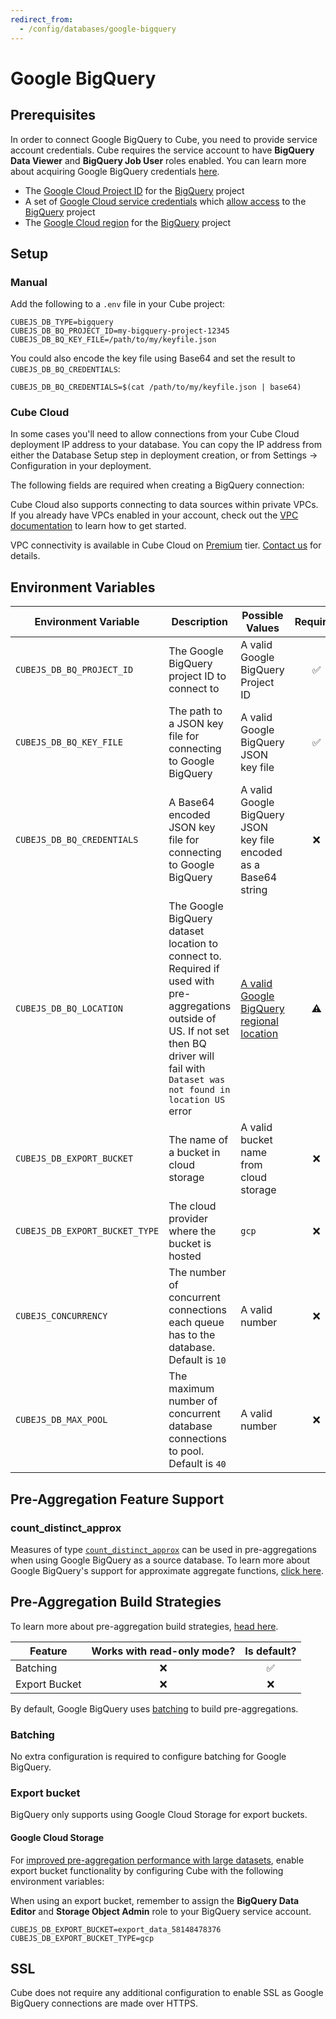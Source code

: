 ```yaml
---
redirect_from:
  - /config/databases/google-bigquery
---
```


# Google BigQuery

## Prerequisites

<InfoBox>

In order to connect Google BigQuery to Cube, you need to provide service account
credentials. Cube requires the service account to have **BigQuery Data Viewer**
and **BigQuery Job User** roles enabled. You can learn more about acquiring
Google BigQuery credentials [here][bq-docs-getting-started].

</InfoBox>

- The [Google Cloud Project ID][google-cloud-docs-projects] for the
  [BigQuery][bq] project
- A set of [Google Cloud service credentials][google-support-create-svc-account]
  which [allow access][bq-docs-getting-started] to the [BigQuery][bq] project
- The [Google Cloud region][bq-docs-regional-locations] for the [BigQuery][bq]
  project

## Setup

### Manual

Add the following to a `.env` file in your Cube project:

```dotenv
CUBEJS_DB_TYPE=bigquery
CUBEJS_DB_BQ_PROJECT_ID=my-bigquery-project-12345
CUBEJS_DB_BQ_KEY_FILE=/path/to/my/keyfile.json
```

You could also encode the key file using Base64 and set the result to
`CUBEJS_DB_BQ_CREDENTIALS`:

```dotenv
CUBEJS_DB_BQ_CREDENTIALS=$(cat /path/to/my/keyfile.json | base64)
```

### Cube Cloud

<InfoBox heading="Allowing connections from Cube Cloud IP">

In some cases you'll need to allow connections from your Cube Cloud deployment
IP address to your database. You can copy the IP address from either the
Database Setup step in deployment creation, or from <Btn>Settings →
Configuration</Btn> in your deployment.

</InfoBox>

The following fields are required when creating a BigQuery connection:

<Screenshot
  alt="Cube Cloud BigQuery Configuration Screen"
  src="https://ucarecdn.com/9fdfbd5d-5556-48b3-aa6e-fff0f24b30e9/"
/>

Cube Cloud also supports connecting to data sources within private VPCs. If you
already have VPCs enabled in your account, check out the [VPC
documentation][ref-cloud-conf-vpc] to learn how to get started.

<SuccessBox>

VPC connectivity is available in Cube Cloud on
[Premium](https://cube.dev/pricing) tier. [Contact us][cube-contact] for
details.

</SuccessBox>

[cube-pricing]: https://cube.dev/pricing/
[cube-contact]: https://cube.dev/contact/
[ref-cloud-conf-vpc]: /product/configuration/vpc

## Environment Variables

| Environment Variable           | Description                                                                                                                                                                                     | Possible Values                                                         | Required |
| ------------------------------ | ----------------------------------------------------------------------------------------------------------------------------------------------------------------------------------------------- | ----------------------------------------------------------------------- | :------: |
| `CUBEJS_DB_BQ_PROJECT_ID`      | The Google BigQuery project ID to connect to                                                                                                                                                    | A valid Google BigQuery Project ID                                      |    ✅    |
| `CUBEJS_DB_BQ_KEY_FILE`        | The path to a JSON key file for connecting to Google BigQuery                                                                                                                                   | A valid Google BigQuery JSON key file                                   |    ✅    |
| `CUBEJS_DB_BQ_CREDENTIALS`     | A Base64 encoded JSON key file for connecting to Google BigQuery                                                                                                                                | A valid Google BigQuery JSON key file encoded as a Base64 string        |    ❌    |
| `CUBEJS_DB_BQ_LOCATION`        | The Google BigQuery dataset location to connect to. Required if used with pre-aggregations outside of US. If not set then BQ driver will fail with `Dataset was not found in location US` error | [A valid Google BigQuery regional location][bq-docs-regional-locations] |    ⚠️    |
| `CUBEJS_DB_EXPORT_BUCKET`      | The name of a bucket in cloud storage                                                                                                                                                           | A valid bucket name from cloud storage                                  |    ❌    |
| `CUBEJS_DB_EXPORT_BUCKET_TYPE` | The cloud provider where the bucket is hosted                                                                                                                                                   | `gcp`                                                                   |    ❌    |
| `CUBEJS_CONCURRENCY`           | The number of concurrent connections each queue has to the database. Default is `10`                                                                                                            | A valid number                                                          |    ❌    |
| `CUBEJS_DB_MAX_POOL`           | The maximum number of concurrent database connections to pool. Default is `40`                                                                                                                  | A valid number                                                          |    ❌    |

## Pre-Aggregation Feature Support

### count_distinct_approx

Measures of type
[`count_distinct_approx`][ref-schema-ref-types-formats-countdistinctapprox] can
be used in pre-aggregations when using Google BigQuery as a source database. To
learn more about Google BigQuery's support for approximate aggregate functions,
[click here][bq-docs-approx-agg-fns].

## Pre-Aggregation Build Strategies

<InfoBox>

To learn more about pre-aggregation build strategies, [head
here][ref-caching-using-preaggs-build-strats].

</InfoBox>

| Feature       | Works with read-only mode? | Is default? |
| ------------- | :------------------------: | :---------: |
| Batching      |             ❌             |     ✅      |
| Export Bucket |             ❌             |     ❌      |

By default, Google BigQuery uses [batching][self-preaggs-batching] to build
pre-aggregations.

### Batching

No extra configuration is required to configure batching for Google BigQuery.

### Export bucket

<WarningBox>

BigQuery only supports using Google Cloud Storage for export buckets.

</WarningBox>

#### Google Cloud Storage

For [improved pre-aggregation performance with large
datasets][ref-caching-large-preaggs], enable export bucket functionality by
configuring Cube with the following environment variables:

<InfoBox>

When using an export bucket, remember to assign the **BigQuery Data Editor** and
**Storage Object Admin** role to your BigQuery service account.

</InfoBox>

```dotenv
CUBEJS_DB_EXPORT_BUCKET=export_data_58148478376
CUBEJS_DB_EXPORT_BUCKET_TYPE=gcp
```

## SSL

Cube does not require any additional configuration to enable SSL as Google
BigQuery connections are made over HTTPS.

[bq]: https://cloud.google.com/bigquery
[bq-docs-getting-started]:
  https://cloud.google.com/docs/authentication/getting-started
[bq-docs-credentials]:
  https://console.cloud.google.com/apis/credentials/serviceaccountkey
[bq-docs-regional-locations]:
  https://cloud.google.com/bigquery/docs/locations#regional-locations
[bq-docs-approx-agg-fns]:
  https://cloud.google.com/bigquery/docs/reference/standard-sql/approximate_aggregate_functions
[google-cloud-docs-projects]:
  https://cloud.google.com/resource-manager/docs/creating-managing-projects#before_you_begin
[google-support-create-svc-account]:
  https://support.google.com/a/answer/7378726?hl=en
[ref-caching-large-preaggs]:
  /product/caching/using-pre-aggregations#export-bucket
[ref-caching-using-preaggs-build-strats]:
  /product/caching/using-pre-aggregations#pre-aggregation-build-strategies
[ref-schema-ref-types-formats-countdistinctapprox]: /reference/data-model/types-and-formats#count_distinct_approx
[self-preaggs-batching]: #batching
